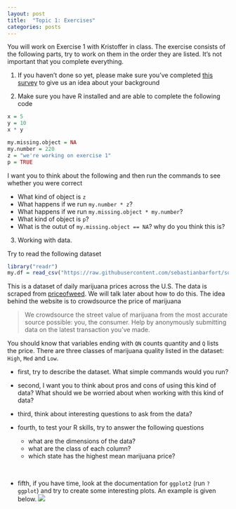 ```yaml
---
layout: post
title:  "Topic 1: Exercises"
categories: posts
---
```


You will work on Exercise 1 with Kristoffer in class. The exercise consists of the following parts, try to work on them in the order they are listed. It's not important that you complete everything. 

1. If you haven't done so yet, please make sure you've completed [this survey](https://sebastianbarfort.typeform.com/to/xsjlLr) to give us an idea about your background

2. Make sure you have R installed and are able to complete the following code

```r
x = 5
y = 10
x * y

my.missing.object = NA
my.number = 220
z = "we're working on exercise 1"
p = TRUE
```

I want you to think about the following and then run the commands to see whether you were correct

  - What kind of object is `z`
  - What happens if we run `my.number * z`?
  - What happens if we run `my.missing.object * my.number`?
  - What kind of object is `p`?
  - What is the outut of `my.missing.object == NA`? why do you think this is?


3. Working with data. 

Try to read the following dataset

```r
library("readr")
my.df = read_csv("https://raw.githubusercontent.com/sebastianbarfort/sds/master/data/marijuana-street-price-clean.csv")
```

This is a dataset of daily marijuana prices across the U.S. The data is scraped from [priceofweed](www.priceofweed.com). We will talk later about how to do this. The idea behind the website is to crowdsource the price of marijuana 

> We crowdsource the street value of marijuana from the most accurate source possible: you, the consumer. Help by anonymously submitting data on the latest transaction you've made. 

You should know that variables ending with `QN` counts quantity and `Q` lists the price. There are three classes of marijuana quality listed in the dataset: `High`, `Med` and `Low`. 

- first, try to describe the dataset. What simple commands would you run?

- second, I want you to think about pros and cons of using this kind of data? What should we be worried about when working with this kind of data?

- third, think about interesting questions to ask from the data?

- fourth, to test your R skills, try to answer the following questions
  - what are the dimensions of the data?
  - what are the class of each column?
  - which state has the highest mean marijuana price? 

<br>  
  
- fifth, if you have time, look at the documentation for `ggplot2` (run `?ggplot`) and try to create some interesting plots. An example is given below. 
![](/sds/figs/marijuana.png)

<!-- 

- read some data and think 
  - data from priceofweed.com
    - what are pros and cons of this kind of data?
    - are there any alternatives?
    - inflation?
  - what kind of interesting questions can we ask of this data?
  - practical
    - read the data
    - dimensions of the data
    - what are the class of each column
    - which state has highest mean marijuana price?

-inspiration
  - ggplot 

-->  
  